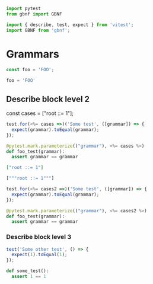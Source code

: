 ```python
import pytest
from gbnf import GBNF
```

```javascript
import { describe, test, expect } from 'vitest';
import GBNF from 'gbnf';
```

# Grammars 

```javascript
const foo = 'FOO';
```

```python
foo = 'FOO'
```

## Describe block level 2

<!-- specify the language to parse it that way. Could be JSON, could be python, could be whatever -->

const cases = ["root ::= 1"];

```javascript
test.for(<%= cases =>)('Some test', ([grammar]) => {
  expect(grammar).toEqual(grammar);
});
```

```python
@pytest.mark.parameterize(("grammar"), <%= cases %>)
def foo_test(grammar):
  assert grammar == grammar
```

```json $cases2
["root ::= 1"]
```
```python $cases2
["""root ::= 1"""]
```

```javascript
test.for(<%= cases2 =>)('Some test', ([grammar]) => {
  expect(grammar).toEqual(grammar);
});
```

```python
@pytest.mark.parameterize(("grammar"), <%= cases2 %>)
def foo_test(grammar):
  assert grammar == grammar
```

### Describe block level 3

```javascript
test('Some other test', () => {
  expect(1).toEqual(1);
});
```

```python
def some_test():
  assert 1 == 1
```
